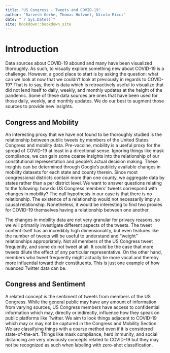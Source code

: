 ```yaml
--- 
title: "US Congress - Tweets and COVID-19"
author: "Darvesh Gorhe, Thomas Holvoet, Nicolo Ricci"
date: "`r Sys.Date()`"
site: bookdown::bookdown_site
---
```


# Introduction
Data sources about COVID-19 abound and many have been visualized thoroughly. As such, to visually explore something new about COVID-19 is a challenge. However, a good place to start is by asking the question: what can we look at now that we couldn't look at previously in regards to COVID-19? That is to say, there is data which is retroactively useful to visualize that did not lend itself to daily, weekly, and monthly updates at the height of the pandemic. Some of these data sources are ones that have been used for those daily, weekly, and monthly updates. We do our best to augment those sources to provide new insights.

## Congress and Mobility
An interesting proxy that we have not found to be thoroughly studied is the relationship between public tweets by members of the United States Congress and mobility data. Pre-vaccine, mobility is a useful proxy for the spread of COVID-19 at least in a directional sense. Ignoring things like mask compliance, we can gain some coarse insights into the relationship of our constitutional representation and people's actual decision making. These insights can be determined through Google's publicly available changes in mobility datasets for each state and county therein. Since most congressional districts contain more than one county, we aggregate data by states rather than a per district level. We want to answer questions relating to the following: how do US Congress members' tweets correspond with changes in mobility? The null hypothesis in our case is that there is no relationship. The existence of a relationship would not necessarily imply a causal relationship. Nonetheless, it would be interesting to find two proxies for COVID-19 themselves having a relationship between one another.

The changes in mobility data are not very granular for privacy reasons, so we will primarily investigate different aspects of the tweets. The tweet content itself has an incredibly high dimensionality, but even features like the number of tweets will be useful to understand and "weight" relationships appropriately. Not all members of the US Congress tweet frequently, and some do not tweet at all. It could be the case that more tweets dilute the effect of any particular representative. On the other hand, members who tweet frequently might actually be more vocal and thereby more influential toward their constituents. This is just one example of how nuanced Twitter data can be. 

## Congress and Sentiment
A related concept is the sentiment of tweets from members of the US Congress. While the general public may have any amount of information from varying sources, US Congress members have access to confidential information which may, directly or indirectly, influence how they speak on public platforms like Twitter. We aim to look things adjacent to COVID-19 which may or may not be captured in the Congress and Mobility Section. We are classifying things with a coarse method even if it is considered state-of-the-art. Things like mask compliance, herd immunity, and social distancing are very obviously concepts related to COVID-19 but they may not be recognized as such when labeling with zero-shot classification.


